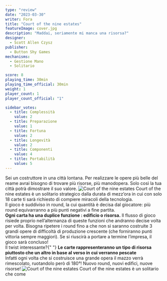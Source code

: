 ```yaml
---
type: "review"
date: "2023-03-30"
writer: Fora
title: "Court of the nine estates"
featureImage: cover.jpg
description: "Maddai, seriamente mi manca una risorsa?"
designer:
  - Scott Allen Czysz
publisher:
  - Button Shy Games
mechanisms:
  - Gestione Mano
  - Solitario

score: 8
playing_time: 30min
playing_time_official: 30min
weight: 1
player_count: 1
player_count_official: "1"

sidebar_votes:
  - title: Complessità
    value: 2
  - title: Preparazione
    value: 1
  - title: Fortuna
    value: 2
  - title: Longevità
    value: 2
  - title: Componenti
    value: 4
  - title: Portabilità
    value: 5
---
```


<Setting>
  Sei un costruttore in una città lontana. Per realizzare le opere più belle del
  reame avrai bisogno di trovare più risorse, più manodopera. Solo così la tua
  città potrà dimostrare il suo valore.
</Setting>

<img src="./game1.jpg" alt="Court of the nine estates" />

<Rules>
  Court of the nine estates è un solitario strategico dalla durata di mezz’ora
  in cui con solo 18 carte ti sarà richiesto di compiere miracoli della
  tecnologia. <br />
  Il gioco è suddiviso in round, la cui quantità è decisa dal giocatore: più round
  equivarranno a più punti negativi a fine partita. <br />
  <strong>Ogni carta ha una duplice funzione : edificio o risorsa.</strong> Il
  flusso di gioco risiede proprio nell’alternanza di queste funzioni che
  andranno decise volta per volta. Bisogna ripetere i round fino a che non si
  saranno costruite 3 grandi opere di difficoltà di produzione crescente (che
  forniranno punti vittoria sempre maggiori). Se si riuscirà a portare a termine
  l’impresa, il gioco sarà concluso!
  <br />
  Il twist interessante?{" "}
  <strong>
    Le carte rappresenteranno un tipo di risorsa piuttosto che un altro in base
    al verso in cui verranno pescate
  </strong>
  <br /> Infatti ogni volta che si costruisce una grande opera il mazzo verrà rimescolato,
  ruotandolo però di 180°! Nuovo round, nuovi edifici, nuove risorse!
</Rules>

<img src="./game2.jpg" alt="Court of the nine estates" />

<Feedback>
Court of the nine estates è un solitario che come <Link to="/reviews/sprawlopolis/”> Sprawlopolis </Link> e <Link to=”/food-chain-island/”> Food Chain Island </Link> potrebbe rischiare di non lasciare mai il vostro tavolo. In così poche carte Scott Almes è riuscito a creare un gioco che, con materiali limitati - sono solo 18 carte in fondo - riesce a regalare molteplici ore di divertimento a chi lo saprà apprezzare. E voi? <strong> Accetterete la sfida di costruire la miglior città? </strong>
</Feedback>

<img src="./game3.jpg" alt="Court of the nine estates" />
